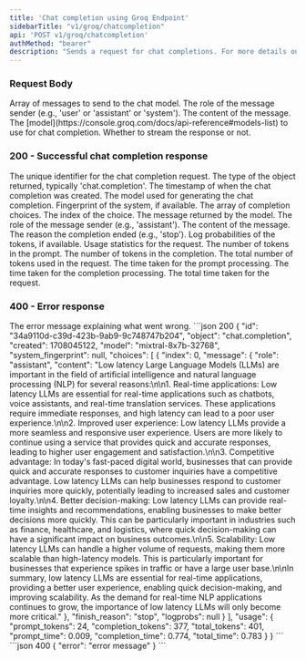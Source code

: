 ```yaml
---
title: 'Chat completion using Groq Endpoint'
sidebarTitle: "v1/groq/chatcompletion"
api: 'POST v1/groq/chatcompletion'
authMethod: "bearer"
description: "Sends a request for chat completions. For more details on parameters, visit [Groq Cloud](https://console.groq.com/docs/api-reference#chat-create)."
---
```


### Request Body

<ParamField body="messages" type="array" required>
  Array of messages to send to the chat model.
 <Expandable title="properties" type="object">
 <ParamField body="role" type="string" required>
  The role of the message sender (e.g., 'user' or 'assistant' or 'system').
</ParamField>
<ParamField body="content" type="string" required>
  The content of the message.
</ParamField>
  </Expandable>
 </ParamField>
<ParamField body="model" type="string" required>
 The [model](https://console.groq.com/docs/api-reference#models-list) to use for chat completion.
</ParamField>
<ParamField body="stream" type="boolean" >
  Whether to stream the response or not.
</ParamField>

### 200 - Successful chat completion response

<ResponseField name="id" type="string">
  The unique identifier for the chat completion request.
</ResponseField>
<ResponseField name="object" type="string">
  The type of the object returned, typically 'chat.completion'.
</ResponseField>
<ResponseField name="created" type="integer">
  The timestamp of when the chat completion was created.
</ResponseField>
<ResponseField name="model" type="string">
  The model used for generating the chat completion.
</ResponseField>
<ResponseField name="system_fingerprint" type="string">
  Fingerprint of the system, if available.
</ResponseField>
<ResponseField name="choices" type="array">
  The array of completion choices.
 <Expandable title="properties" type="object">
 <ResponseField name="index" type="integer">
  The index of the choice.
</ResponseField>
<ResponseField name="message" type="object">
  The message returned by the model.
 <Expandable title="properties" type="object">
 <ResponseField name="role" type="string">
  The role of the message sender (e.g., 'assistant').
</ResponseField>
<ResponseField name="content" type="string">
  The content of the message.
</ResponseField>
  </Expandable>
 </ResponseField>
<ResponseField name="finish_reason" type="string">
  The reason the completion ended (e.g., 'stop').
</ResponseField>
<ResponseField name="logprobs" type="object">
  Log probabilities of the tokens, if available.
</ResponseField>
  </Expandable>
 </ResponseField>
<ResponseField name="usage" type="object">
  Usage statistics for the request.
 <Expandable title="properties" type="object">
 <ResponseField name="prompt_tokens" type="integer">
  The number of tokens in the prompt.
</ResponseField>
<ResponseField name="completion_tokens" type="integer">
  The number of tokens in the completion.
</ResponseField>
<ResponseField name="total_tokens" type="integer">
  The total number of tokens used in the request.
</ResponseField>
<ResponseField name="prompt_time" type="float">
  The time taken for the prompt processing.
</ResponseField>
<ResponseField name="completion_time" type="float">
  The time taken for the completion processing.
</ResponseField>
<ResponseField name="total_time" type="float">
  The total time taken for the request.
</ResponseField>
  </Expandable>
 </ResponseField>

### 400 - Error response

<ResponseField name="error" type="string">
  The error message explaining what went wrong.
</ResponseField>

<ResponseExample>
```json 200
{
  "id": "34a9110d-c39d-423b-9ab9-9c748747b204",
  "object": "chat.completion",
  "created": 1708045122,
  "model": "mixtral-8x7b-32768",
  "system_fingerprint": null,
  "choices": [
    {
      "index": 0,
      "message": {
        "role": "assistant",
        "content": "Low latency Large Language Models (LLMs) are important in the field of artificial intelligence and natural language processing (NLP) for several reasons:\n\n1. Real-time applications: Low latency LLMs are essential for real-time applications such as chatbots, voice assistants, and real-time translation services. These applications require immediate responses, and high latency can lead to a poor user experience.\n\n2. Improved user experience: Low latency LLMs provide a more seamless and responsive user experience. Users are more likely to continue using a service that provides quick and accurate responses, leading to higher user engagement and satisfaction.\n\n3. Competitive advantage: In today's fast-paced digital world, businesses that can provide quick and accurate responses to customer inquiries have a competitive advantage. Low latency LLMs can help businesses respond to customer inquiries more quickly, potentially leading to increased sales and customer loyalty.\n\n4. Better decision-making: Low latency LLMs can provide real-time insights and recommendations, enabling businesses to make better decisions more quickly. This can be particularly important in industries such as finance, healthcare, and logistics, where quick decision-making can have a significant impact on business outcomes.\n\n5. Scalability: Low latency LLMs can handle a higher volume of requests, making them more scalable than high-latency models. This is particularly important for businesses that experience spikes in traffic or have a large user base.\n\nIn summary, low latency LLMs are essential for real-time applications, providing a better user experience, enabling quick decision-making, and improving scalability. As the demand for real-time NLP applications continues to grow, the importance of low latency LLMs will only become more critical."
      },
      "finish_reason": "stop",
      "logprobs": null
    }
  ],
  "usage": {
    "prompt_tokens": 24,
    "completion_tokens": 377,
    "total_tokens": 401,
    "prompt_time": 0.009,
    "completion_time": 0.774,
    "total_time": 0.783
  }
}
```
```json 400
{
  "error": "error message"
}
```
</ResponseExample>